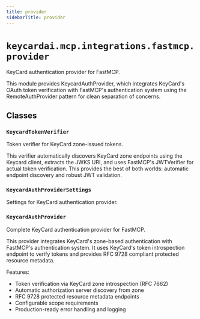 ```yaml
---
title: provider
sidebarTitle: provider
---
```


# `keycardai.mcp.integrations.fastmcp.provider`


KeyCard authentication provider for FastMCP.

This module provides KeycardAuthProvider, which integrates KeyCard's OAuth
token verification with FastMCP's authentication system using the RemoteAuthProvider
pattern for clean separation of concerns.


## Classes

### `KeycardTokenVerifier`


Token verifier for KeyCard zone-issued tokens.

This verifier automatically discovers KeyCard zone endpoints using the Keycard client,
extracts the JWKS URI, and uses FastMCP's JWTVerifier for actual token verification.
This provides the best of both worlds: automatic endpoint discovery and robust JWT validation.


### `KeycardAuthProviderSettings`


Settings for KeyCard authentication provider.


### `KeycardAuthProvider`


Complete KeyCard authentication provider for FastMCP.

This provider integrates KeyCard's zone-based authentication with FastMCP's
authentication system. It uses KeyCard's token introspection endpoint to
verify tokens and provides RFC 9728 compliant protected resource metadata.

Features:
- Token verification via KeyCard zone introspection (RFC 7662)
- Automatic authorization server discovery from zone
- RFC 9728 protected resource metadata endpoints
- Configurable scope requirements
- Production-ready error handling and logging


